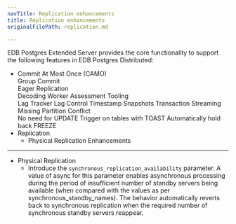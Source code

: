 ```yaml
---
navTitle: Replication enhancements
title: Replication enhancements
originalFilePath: replication.md

---
```



EDB Postgres Extended Server provides the core functionality to support the following features in EDB Postgres Distributed:

- Commit At Most Once (CAMO)	
Group Commit	
Eager Replication	
Decoding Worker	
Assessment Tooling	
Lag Tracker	
Lag Control	
Timestamp Snapshots	
Transaction Streaming	
Missing Partition Conflict	
No need for UPDATE Trigger on tables with TOAST	
Automatically hold back FREEZE
-   Replication
    -   Physical Replication Enhancements
________

-   Physical Replication
    -   Introduce the `synchronous_replication_availability` parameter.
        A value of async for this parameter enables asynchronous
        processing during the period of insufficient number of standby
        servers being available (when compared with the values as per
        synchronous_standby_names). The behavior automatically reverts back
        to synchronous replication when the required number of synchronous
        standby servers reappear.

